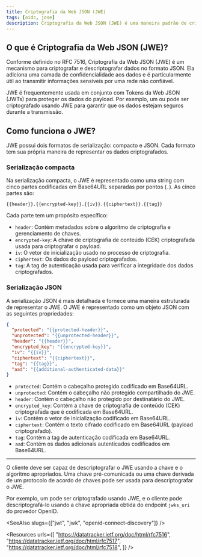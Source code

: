 ```yaml
---
title: Criptografia da Web JSON (JWE)
tags: [oidc, jose]
description: Criptografia da Web JSON (JWE) é uma maneira padrão de criptografar e descriptografar dados no formato JSON. É frequentemente usada para proteger informações sensíveis em Tokens da Web JSON (JWTs) em trânsito.
---
```


## O que é Criptografia da Web JSON (JWE)?

Conforme definido no RFC 7516, Criptografia da Web JSON (JWE) é um mecanismo para criptografar e descriptografar dados no formato JSON. Ela adiciona uma camada de confidencialidade aos dados e é particularmente útil ao transmitir informações sensíveis por uma rede não confiável.

JWE é frequentemente usada em conjunto com <Ref slug="jwt">Tokens da Web JSON (JWTs)</Ref> para proteger os dados do payload. Por exemplo, um <Ref slug="id-token" /> ou <Ref slug="access-token" /> pode ser criptografado usando JWE para garantir que os dados estejam seguros durante a transmissão.

## Como funciona o JWE?

JWE possui dois formatos de serialização: compacto e JSON. Cada formato tem sua própria maneira de representar os dados criptografados.

### Serialização compacta

Na serialização compacta, o JWE é representado como uma string com cinco partes codificadas em Base64URL separadas por pontos (`.`). As cinco partes são:

```
{{header}}.{{encrypted-key}}.{{iv}}.{{ciphertext}}.{{tag}}
```

Cada parte tem um propósito específico:

- `header`: Contém metadados sobre o algoritmo de criptografia e gerenciamento de chaves.
- `encrypted-key`: A chave de criptografia de conteúdo (CEK) criptografada usada para criptografar o payload.
- `iv`: O vetor de inicialização usado no processo de criptografia.
- `ciphertext`: Os dados do payload criptografados.
- `tag`: A tag de autenticação usada para verificar a integridade dos dados criptografados.

### Serialização JSON

A serialização JSON é mais detalhada e fornece uma maneira estruturada de representar o JWE. O JWE é representado como um objeto JSON com as seguintes propriedades:

```json
{
  "protected": "{{protected-header}}",
  "unprotected": "{{unprotected-header}}",
  "header": "{{header}}",
  "encrypted_key": "{{encrypted-key}}",
  "iv": "{{iv}}",
  "ciphertext": "{{ciphertext}}",
  "tag": "{{tag}}",
  "aad": "{{additional-authenticated-data}}"
}
```

- `protected`: Contém o cabeçalho protegido codificado em Base64URL.
- `unprotected`: Contém o cabeçalho não protegido compartilhado do JWE.
- `header`: Contém o cabeçalho não protegido por destinatário do JWE.
- `encrypted_key`: Contém a chave de criptografia de conteúdo (CEK) criptografada que é codificada em Base64URL.
- `iv`: Contém o vetor de inicialização codificado em Base64URL.
- `ciphertext`: Contém o texto cifrado codificado em Base64URL (payload criptografado).
- `tag`: Contém a tag de autenticação codificada em Base64URL.
- `aad`: Contém os dados adicionais autenticados codificados em Base64URL.

---

O cliente deve ser capaz de descriptografar o JWE usando a chave e o algoritmo apropriados. Uma chave pré-comunicada ou uma chave derivada de um protocolo de acordo de chaves pode ser usada para descriptografar o JWE.

Por exemplo, um <Ref slug="id-token" /> pode ser criptografado usando JWE, e o cliente pode descriptografá-lo usando a chave apropriada obtida do endpoint `jwks_uri` do provedor OpenID.

<SeeAlso slugs={["jwt", "jwk", "openid-connect-discovery"]} />

<Resources
  urls={[
    "https://datatracker.ietf.org/doc/html/rfc7516",
    "https://datatracker.ietf.org/doc/html/rfc7517",
    "https://datatracker.ietf.org/doc/html/rfc7518",
  ]}
/>